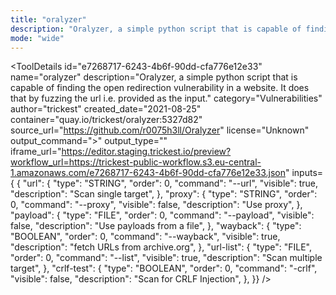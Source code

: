 ```yaml
---
title: "oralyzer"
description: "Oralyzer, a simple python script that is capable of finding the open redirection vulnerability in a website. It does that by fuzzing the url i.e. provided as the input."
mode: "wide"
---
```



<ToolDetails
  id="e7268717-6243-4b6f-90dd-cfa776e12e33"
  name="oralyzer"
  description="Oralyzer, a simple python script that is capable of finding the open redirection vulnerability in a website. It does that by fuzzing the url i.e. provided as the input."
  category="Vulnerabilities"
  author="trickest"
  created_date="2021-08-25"
  container="quay.io/trickest/oralyzer:5327d82"
  source_url="https://github.com/r0075h3ll/Oralyzer"
  license="Unknown"
  output_command=">"
  output_type=""
  iframe_url="https://editor.staging.trickest.io/preview?workflow_url=https://trickest-public-workflow.s3.eu-central-1.amazonaws.com/e7268717-6243-4b6f-90dd-cfa776e12e33.json"
  inputs={ {
  "url": {
    "type": "STRING",
    "order": 0,
    "command": "--url",
    "visible": true,
    "description": "Scan single target",
  },
  "proxy": {
    "type": "STRING",
    "order": 0,
    "command": "--proxy",
    "visible": false,
    "description": "Use proxy",
  },
  "payload": {
    "type": "FILE",
    "order": 0,
    "command": "--payload",
    "visible": false,
    "description": "Use payloads from a file",
  },
  "wayback": {
    "type": "BOOLEAN",
    "order": 0,
    "command": "--wayback",
    "visible": true,
    "description": "fetch URLs from archive.org",
  },
  "url-list": {
    "type": "FILE",
    "order": 0,
    "command": "--list",
    "visible": true,
    "description": "Scan multiple target",
  },
  "crlf-test": {
    "type": "BOOLEAN",
    "order": 0,
    "command": "-crlf",
    "visible": false,
    "description": "Scan for CRLF Injection",
  },
}}
/>